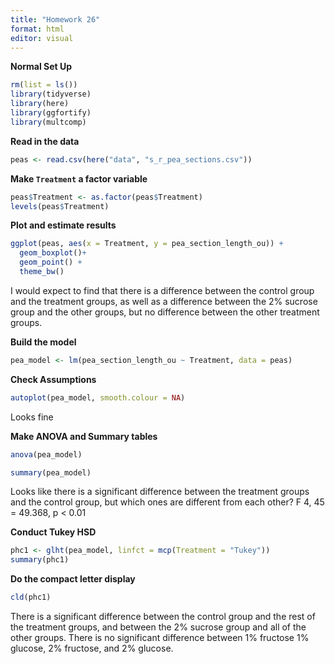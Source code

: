 ```yaml
---
title: "Homework 26"
format: html
editor: visual
---
```


**Normal Set Up**

```r
rm(list = ls())
library(tidyverse)
library(here)
library(ggfortify)
library(multcomp)
```

**Read in the data**

```r
peas <- read.csv(here("data", "s_r_pea_sections.csv"))
```

**Make `Treatment` a factor variable**

```r
peas$Treatment <- as.factor(peas$Treatment)
levels(peas$Treatment)
```

**Plot and estimate results**

```r
ggplot(peas, aes(x = Treatment, y = pea_section_length_ou)) +
  geom_boxplot()+
  geom_point() +
  theme_bw()

```

I would expect to find that there is a difference between the control group and the treatment groups, as well as a difference between the 2% sucrose group and the other groups, but no difference between the other treatment groups.

**Build the model**

```r
pea_model <- lm(pea_section_length_ou ~ Treatment, data = peas)
```

**Check Assumptions**

```r
autoplot(pea_model, smooth.colour = NA)
```

Looks fine

**Make ANOVA and Summary tables**

```r
anova(pea_model)
```

```r
summary(pea_model)
```

Looks like there is a significant difference between the treatment groups and the control group, but which ones are different from each other? F 4, 45 = 49.368, p \< 0.01

**Conduct Tukey HSD**

```r
phc1 <- glht(pea_model, linfct = mcp(Treatment = "Tukey"))
summary(phc1)
```

**Do the compact letter display**

```r
cld(phc1)
```

There is a significant difference between the control group and the rest of the treatment groups, and between the 2% sucrose group and all of the other groups. There is no significant difference between 1% fructose 1% glucose, 2% fructose, and 2% glucose.
